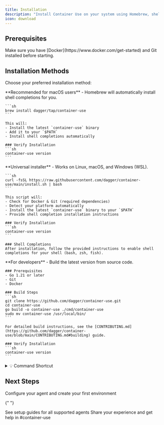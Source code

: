 ```yaml
---
title: Installation
description: "Install Container Use on your system using Homebrew, shell script, or build from source."
icon: download
---
```


## Prerequisites

<Note>
  Make sure you have [Docker](https://www.docker.com/get-started) and Git
  installed before starting.
</Note>

## Installation Methods

Choose your preferred installation method:

<Tabs>
  <Tab title="Homebrew (macOS)">
    <Note>
      **Recommended for macOS users** - Homebrew will automatically install shell completions for you.
    </Note>

    ```sh
    brew install dagger/tap/container-use
    ```

    This will:
    - Install the latest `container-use` binary
    - Add it to your `$PATH`
    - Install shell completions automatically

    ### Verify Installation
    ```sh
    container-use version
    ```

  </Tab>

  <Tab title="Shell Script (All Platforms)">
    <Note>
      **Universal installer** - Works on Linux, macOS, and Windows (WSL).
    </Note>

    ```sh
    curl -fsSL https://raw.githubusercontent.com/dagger/container-use/main/install.sh | bash
    ```

    This script will:
    - Check for Docker & Git (required dependencies)
    - Detect your platform automatically
    - Install the latest `container-use` binary to your `$PATH`
    - Provide shell completion installation instructions

    ### Verify Installation
    ```sh
    container-use version
    ```

    ### Shell Completions
    After installation, follow the provided instructions to enable shell completions for your shell (bash, zsh, fish).

  </Tab>

  <Tab title="Build from Source">
    <Note>
      **For developers** - Build the latest version from source code.
    </Note>

    ### Prerequisites
    - Go 1.21 or later
    - Git
    - Docker

    ### Build Steps
    ```sh
    git clone https://github.com/dagger/container-use.git
    cd container-use
    go build -o container-use ./cmd/container-use
    sudo mv container-use /usr/local/bin/
    ```

    For detailed build instructions, see the [CONTRIBUTING.md](https://github.com/dagger/container-use/blob/main/CONTRIBUTING.md#building) guide.

    ### Verify Installation
    ```sh
    container-use version
    ```

  </Tab>
</Tabs>

<details>
<summary>💡 Command Shortcut</summary>

The `container-use` command is also available as `cu` for convenience. Both commands work identically:
- `container-use version` (used in documentation)
- `cu version` (shortcut)

</details>

## Next Steps

<CardGroup cols={3}>
  <Card title="Quickstart" icon="rocket" href="/quickstart">
    Configure your agent and create your first environment
  </Card>

{" "}

<Card title="Complete Agent List" icon="list" href="/agent-integrations">
  See setup guides for all supported agents
</Card>

  <Card title="Join Community" icon="discord" href="https://discord.gg/YXbtwRQv">
    Share your experience and get help in #container-use
  </Card>
</CardGroup>